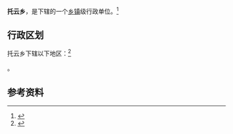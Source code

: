 {{中国乡级行政区|65/30/24/204/000}}

'''托云乡'''，是{{PRC admin/fullname|65/30/24/204/000|3}}下辖的一个[[乡镇|乡镇]]级行政单位。<ref>{{PRC admin/ref sgc|{{PRC admin/parent|65/30/24/204/000}}}}</ref>

== 行政区划 ==

托云乡下辖以下地区：<ref>{{PRC admin/ref sgc|65/30/24/204/000}}</ref>

{{PRC admin/children|65/30/24/204/000}}。

== 参考资料 ==

{{reflist}}

{{行政区划小作品}}
{{PRC admin/navcat|65/30/24/204/000}}